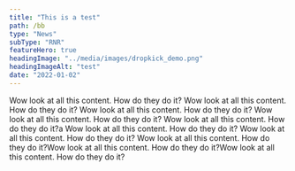 ```yaml
---
title: "This is a test"
path: /bb
type: "News"
subType: "RNR"
featureHero: true
headingImage: "../media/images/dropkick_demo.png"
headingImageAlt: "test"
date: "2022-01-02"
---
```


Wow look at all this content. How do they do it? Wow look at all this content. How do they do it? Wow look at all this content. How do they do it? Wow look at all this content. How do they do it? Wow look at all this content. How do they do it?a
Wow look at all this content. How do they do it? Wow look at all this content. How do they do it? Wow look at all this content. How do they do it?Wow look at all this content. How do they do it?Wow look at all this content. How do they do it?